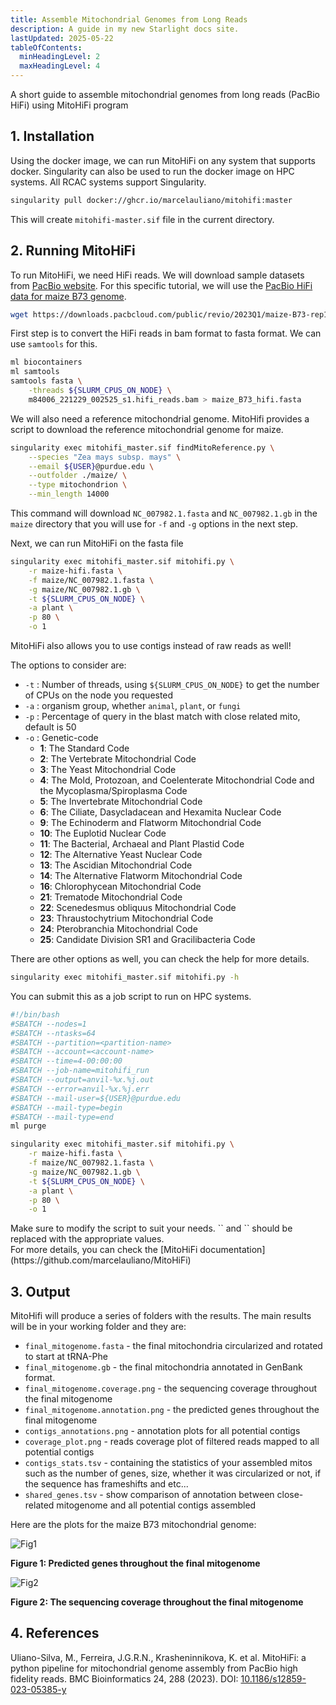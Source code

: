```yaml
---
title: Assemble Mitochondrial Genomes from Long Reads
description: A guide in my new Starlight docs site.
lastUpdated: 2025-05-22
tableOfContents:
  minHeadingLevel: 2
  maxHeadingLevel: 4
---
```



A short guide to assemble mitochondrial genomes from long reads (PacBio HiFi) using MitoHiFi program


## 1.	Installation

Using the docker image, we can run MitoHiFi on any system that supports docker. Singularity can also be used to run the docker image on HPC systems. All RCAC systems support Singularity. 

```bash frame="none" 
singularity pull docker://ghcr.io/marcelauliano/mitohifi:master
```

This will create `mitohifi-master.sif` file in the current directory. 

## 2.	Running MitoHiFi

To run MitoHiFi, we need HiFi reads. We will download sample datasets from [PacBio website](https://www.pacb.com/connect/datasets/). For this specific tutorial, we will use the [PacBio HiFi data for maize B73 genome](https://downloads.pacbcloud.com/public/revio/2023Q1/maize-B73-rep1/). 

```bash frame="none"
wget https://downloads.pacbcloud.com/public/revio/2023Q1/maize-B73-rep1/m84006_221229_002525_s1.hifi_reads.bam
```

First step is to convert the HiFi reads in bam format to fasta format. We can use `samtools` for this. 

```bash frame="none"
ml biocontainers
ml samtools
samtools fasta \
    -threads ${SLURM_CPUS_ON_NODE} \
    m84006_221229_002525_s1.hifi_reads.bam > maize_B73_hifi.fasta
```


We will also need a reference mitochondrial genome. MitoHifi provides a script to download the reference mitochondrial genome for maize.  

```bash frame="none"
singularity exec mitohifi_master.sif findMitoReference.py \
    --species "Zea mays subsp. mays" \
    --email ${USER}@purdue.edu \
    --outfolder ./maize/ \
    --type mitochondrion \
    --min_length 14000
```
This command will download `NC_007982.1.fasta` and `NC_007982.1.gb` in the `maize` directory that you will use for `-f` and `-g` options in the next step.


Next, we can run MitoHiFi on the fasta file

```bash frame="none"
singularity exec mitohifi_master.sif mitohifi.py \
    -r maize-hifi.fasta \
    -f maize/NC_007982.1.fasta \
    -g maize/NC_007982.1.gb \
    -t ${SLURM_CPUS_ON_NODE} \
    -a plant \
    -p 80 \
    -o 1
```

<Aside type="tip">
MitoHiFi also allows you to use contigs instead of raw reads as well!
</Aside> 

The options to consider are:
- `-t` : Number of threads, using `${SLURM_CPUS_ON_NODE}` to get the number of CPUs on the node you requested
- `-a` : organism group, whether `animal`, `plant`, or `fungi`
- `-p` : Percentage of query in the blast match with close related mito, default is 50
- `-o` : Genetic-code
    - **1**: The Standard Code
    - **2**: The Vertebrate Mitochondrial Code
    - **3**: The Yeast Mitochondrial Code
    - **4**: The Mold, Protozoan, and Coelenterate Mitochondrial Code and the Mycoplasma/Spiroplasma Code
    - **5**: The Invertebrate Mitochondrial Code
    - **6**: The Ciliate, Dasycladacean and Hexamita Nuclear Code
    - **9**: The Echinoderm and Flatworm Mitochondrial Code
    - **10**: The Euplotid Nuclear Code
    - **11**: The Bacterial, Archaeal and Plant Plastid Code
    - **12**: The Alternative Yeast Nuclear Code
    - **13**: The Ascidian Mitochondrial Code
    - **14**: The Alternative Flatworm Mitochondrial Code
    - **16**: Chlorophycean Mitochondrial Code
    - **21**: Trematode Mitochondrial Code
    - **22**: Scenedesmus obliquus Mitochondrial Code
    - **23**: Thraustochytrium Mitochondrial Code
    - **24**: Pterobranchia Mitochondrial Code
    - **25**: Candidate Division SR1 and Gracilibacteria Code

There are other options as well, you can check the help for more details. 

```bash frame="none"
singularity exec mitohifi_master.sif mitohifi.py -h
```


You can submit this as a job script to run on HPC systems. 

```bash frame="none"
#!/bin/bash
#SBATCH --nodes=1
#SBATCH --ntasks=64
#SBATCH --partition=<partition-name>
#SBATCH --account=<account-name>
#SBATCH --time=4-00:00:00
#SBATCH --job-name=mitohifi_run
#SBATCH --output=anvil-%x.%j.out
#SBATCH --error=anvil-%x.%j.err
#SBATCH --mail-user=${USER}@purdue.edu
#SBATCH --mail-type=begin
#SBATCH --mail-type=end
ml purge

singularity exec mitohifi_master.sif mitohifi.py \
    -r maize-hifi.fasta \
    -f maize/NC_007982.1.fasta \
    -g maize/NC_007982.1.gb \
    -t ${SLURM_CPUS_ON_NODE} \
    -a plant \
    -p 80 \
    -o 1
```

<Aside type="caution">
Make sure to modify the script to suit your needs. `<partition-name>` and `<account-name>` should be replaced with the appropriate values. 
</Aside>


<Aside type="tip">
For more details, you can check the [MitoHiFi documentation](https://github.com/marcelauliano/MitoHiFi)
</Aside>

## 3. Output

MitoHifi will produce a series of folders with the results. The main results will be in your working folder and they are:

* `final_mitogenome.fasta` - the final mitochondria circularized and rotated to start at tRNA-Phe
* `final_mitogenome.gb` - the final mitochondria annotated in GenBank format.
* `final_mitogenome.coverage.png` - the sequencing coverage throughout the final mitogenome
* `final_mitogenome.annotation.png` - the predicted genes throughout the final mitogenome
* `contigs_annotations.png` - annotation plots for all potential contigs
* `coverage_plot.png` - reads coverage plot of filtered reads mapped to all potential contigs
* `contigs_stats.tsv` - containing the statistics of your assembled mitos such as the number of genes, size, whether it was circularized or not, if the sequence has frameshifts and etc...
* `shared_genes.tsv` - show comparison of annotation between close-related mitogenome and all potential contigs assembled

Here are the plots for the maize B73 mitochondrial genome:


![Fig1](/assets/figures/final_mitogenome.annotation.png)

**Figure 1: Predicted genes throughout the final mitogenome**


![Fig2](/assets/figures/final_mitogenome.coverage.png)

**Figure 2: The sequencing coverage throughout the final mitogenome**

## 4.	References

Uliano-Silva, M., Ferreira, J.G.R.N., Krasheninnikova, K. et al. MitoHiFi: a python pipeline for mitochondrial genome assembly from PacBio high fidelity reads. BMC Bioinformatics 24, 288 (2023). DOI: [10.1186/s12859-023-05385-y](https://doi.org/10.1186/s12859-023-05385-y)